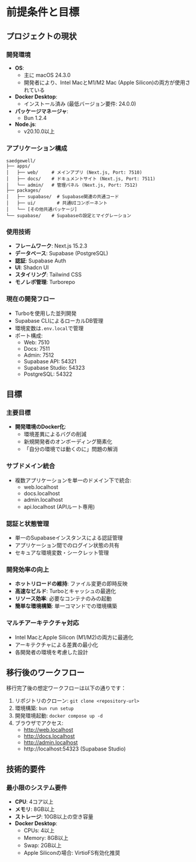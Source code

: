 # 前提条件と目標

## プロジェクトの現状

### 開発環境
- **OS**:
  - 主に macOS 24.3.0
  - 開発者により、Intel MacとM1/M2 Mac (Apple Silicon)の両方が使用されている
- **Docker Desktop**:
  - インストール済み (最低バージョン要件: 24.0.0)
- **パッケージマネージャ**:
  - Bun 1.2.4
- **Node.js**:
  - v20.10.0以上

### アプリケーション構成
```
saedgewell/
├── apps/
│   ├── web/     # メインアプリ (Next.js, Port: 7510)
│   ├── docs/    # ドキュメントサイト (Next.js, Port: 7511)
│   └── admin/   # 管理パネル (Next.js, Port: 7512)
├── packages/
│   ├── supabase/  # Supabase関連の共通コード
│   ├── ui/        # 共通UIコンポーネント
│   └── [その他共通パッケージ]
└── supabase/    # Supabaseの設定とマイグレーション
```

### 使用技術
- **フレームワーク**: Next.js 15.2.3
- **データベース**: Supabase (PostgreSQL)
- **認証**: Supabase Auth
- **UI**: Shadcn UI
- **スタイリング**: Tailwind CSS
- **モノレポ管理**: Turborepo

### 現在の開発フロー
- Turboを使用した並列開発
- Supabase CLIによるローカルDB管理
- 環境変数は`.env.local`で管理
- ポート構成:
  - Web: 7510
  - Docs: 7511
  - Admin: 7512
  - Supabase API: 54321
  - Supabase Studio: 54323
  - PostgreSQL: 54322

## 目標

### 主要目標
- **開発環境のDocker化**:
  - 環境差異によるバグの削減
  - 新規開発者のオンボーディング簡素化
  - 「自分の環境では動くのに」問題の解消

### サブドメイン統合
- 複数アプリケーションを単一のドメイン下で統合:
  - web.localhost
  - docs.localhost
  - admin.localhost
  - api.localhost (APIルート専用)

### 認証と状態管理
- 単一のSupabaseインスタンスによる認証管理
- アプリケーション間でのログイン状態の共有
- セキュアな環境変数・シークレット管理

### 開発効率の向上
- **ホットリロードの維持**: ファイル変更の即時反映
- **高速なビルド**: Turboとキャッシュの最適化
- **リソース効率**: 必要なコンテナのみの起動
- **簡単な環境構築**: 単一コマンドでの環境構築

### マルチアーキテクチャ対応
- Intel MacとApple Silicon (M1/M2)の両方に最適化
- アーキテクチャによる差異の最小化
- 各開発者の環境を考慮した設計

## 移行後のワークフロー

移行完了後の想定ワークフローは以下の通りです：

1. リポジトリのクローン: `git clone <repository-url>`
2. 環境構築: `bun run setup`
3. 開発環境起動: `docker compose up -d`
4. ブラウザでアクセス:
   - http://web.localhost
   - http://docs.localhost
   - http://admin.localhost
   - http://localhost:54323 (Supabase Studio)

## 技術的要件

### 最小限のシステム要件
- **CPU**: 4コア以上
- **メモリ**: 8GB以上
- **ストレージ**: 10GB以上の空き容量
- **Docker Desktop**:
  - CPUs: 4以上
  - Memory: 8GB以上
  - Swap: 2GB以上
  - Apple Siliconの場合: VirtioFS有効化推奨 